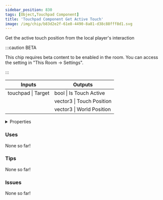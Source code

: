 ```yaml
---
sidebar_position: 830
tags: [Object,Touchpad Component]
title: 'Touchpad Component Get Active Touch'
image: /img/chip/b83d2e2f-61e8-4490-8a81-d38c88fff8d1.svg
---
```


Get the active touch position from the local player's interaction

:::caution BETA

This chip requires beta content to be enabled in the room. You can access the setting in "This Room -> Settings".

:::

<IChip uuid="b83d2e2f-61e8-4490-8a81-d38c88fff8d1"/>

<table><thead><tr><th>Inputs</th><th>Outputs</th></tr></thead><tbody><tr><td>touchpad | Target</td><td>bool | Is Touch Active</td></tr><tr><td /><td>vector3 | Touch Position</td></tr><tr><td /><td>vector3 | World Position</td></tr></tbody></table>

<details>
  <summary>Properties</summary>
  <div>
    <div>
    <table>
      <tbody>
        <tr>
          <td>Is beta required?</td>
          <td>Yes</td>
        </tr>
        <tr>
          <td>Is chip a trolling risk?</td>
          <td>No</td>
        </tr>
        <tr>
          <td>Is chip a role assignment risk?</td>
          <td>No</td>
        </tr>
        <tr>
          <td>Chip UUID</td>
          <td>b83d2e2f-61e8-4490-8a81-d38c88fff8d1</td>
        </tr>
        <tr>
          <td>Room availability</td>
          <td>Available everywhere</td>
        </tr>
      </tbody>
    </table>
    </div>
  </div>
</details>

### Uses

None so far!

### Tips

None so far!

### Issues

None so far!